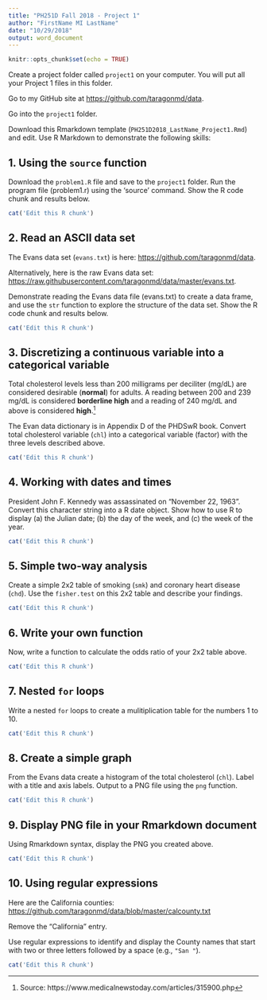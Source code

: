 ```yaml
---
title: "PH251D Fall 2018 - Project 1"
author: "FirstName MI LastName"
date: "10/29/2018"
output: word_document
---
```


```r
knitr::opts_chunk$set(echo = TRUE)
```

Create a project folder called `project1` on your computer. You will
put all your Project 1 files in this folder.

Go to my GitHub site at <https://github.com/taragonmd/data>.

Go into the `project1` folder.

Download this Rmarkdown template (`PH251D2018_LastName_Project1.Rmd`)
and edit.  Use R Markdown to demonstrate the following skills:

## 1. Using the `source` function

Download the `problem1.R` file and save to the `project1` folder. Run
the program file (problem1.r) using the ‘source’ command. Show the R
code chunk and results below.

```r
cat('Edit this R chunk')
```

## 2. Read an ASCII data set

The Evans data set (`evans.txt`) is here: <https://github.com/taragonmd/data>.

Alternatively, here is the raw Evans data set: <https://raw.githubusercontent.com/taragonmd/data/master/evans.txt>.

Demonstrate reading the Evans data file (evans.txt) to create a data
frame, and use the `str` function to explore the structure of the data
set. Show the R code chunk and results below.

```r
cat('Edit this R chunk')
```

## 3. Discretizing a continuous variable into a categorical variable

Total cholesterol levels less than 200 milligrams per deciliter
(mg/dL) are considered desirable (**normal**) for adults. A reading
between 200 and 239 mg/dL is considered **borderline high** and a
reading of 240 mg/dL and above is considered **high**.[^1]

The Evan data dictionary is in Appendix D of the PHDSwR book.
Convert total cholesterol variable (`chl`) into a categorical
variable (factor) with the three levels described above.


[^1]: Source: https://www.medicalnewstoday.com/articles/315900.php

```r
cat('Edit this R chunk')
```

## 4. Working with dates and times

President John F. Kennedy was assassinated on "November 22,
1963". Convert this character string into a R date object. Show how to
use R to display (a) the Julian date; (b) the day of the week, and (c)
the week of the year.


```r
cat('Edit this R chunk')
```

## 5. Simple two-way analysis

Create a simple 2x2 table of smoking (`smk`) and coronary heart
disease (`chd`). Use the `fisher.test` on this 2x2 table and describe
your findings.

```r
cat('Edit this R chunk')
```

## 6. Write your own function

Now, write a function to calculate the odds ratio of your 2x2 table
above. 


```r
cat('Edit this R chunk')
```

## 7. Nested `for` loops

Write a nested `for` loops to create a mulitiplication table for the
numbers 1 to 10.

```r
cat('Edit this R chunk')
```

## 8. Create a simple graph

From the Evans data create a histogram of the total cholesterol (`chl`).
Label with a title and axis labels. Output to a PNG file using the
`png` function.

```r
cat('Edit this R chunk')
```

## 9. Display PNG file in your Rmarkdown document

Using Rmarkdown syntax, display the PNG you created above.

```r
cat('Edit this R chunk')
```

## 10. Using regular expressions

Here are the California counties: <https://github.com/taragonmd/data/blob/master/calcounty.txt>

Remove the "California" entry.

Use regular expressions to identify and display the County names that
start with two or three letters followed by a space (e.g., `"San "`).

```r
cat('Edit this R chunk')
```
